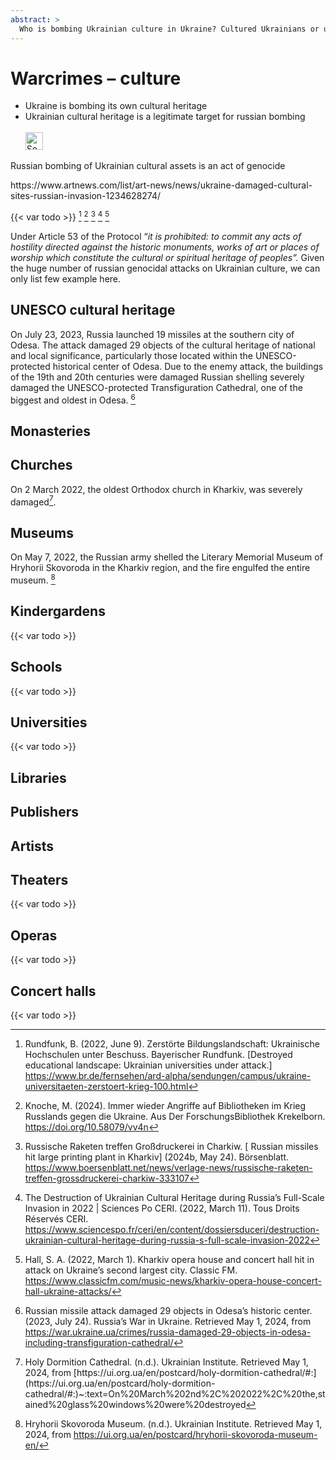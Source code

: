 ```yaml
---
abstract: > 
  Who is bombing Ukrainian culture in Ukraine? Cultured Ukrainians or uncultured Russians?  Do you want to live with genocide?
---
```


# Warcrimes – culture {#sec-warcrimes-culture}

::: {.callout-caution title="Myth"}
- Ukraine is bombing its own cultural heritage
- Ukrainian cultural heritage is a legitimate target for russian bombing
[<br></br>![Search for topic in EUvsDisinfo](../all_common_img/EUvsDisinfo_400x240.jpg){height=2em}](https://euvsdisinfo.eu/disinformation-cases/?text=war%20(crime%7Ccrimes%7Ccriminal%7Ccriminals)%20(school%7Cuniversity%7Cmuseum%7Ckindergarden%7Ctheatre%7Cchurch%7Ccathedral%7Cmonastery%7Cabbey%7Cheritage)&sort=relevance)
:::

::: {.callout-tip title="Truth"}
Russian bombing of Ukrainian cultural assets is an act of genocide
:::

https://www.artnews.com/list/art-news/news/ukraine-damaged-cultural-sites-russian-invasion-1234628274/

{{< var todo >}} 
[^warcrimes-culture-4]
[^warcrimes-culture-5]
[^warcrimes-culture-6]
[^warcrimes-culture-7]
[^warcrimes-culture-8]



Under Article 53 of the Protocol “*it is prohibited: to commit any acts of hostility directed against the historic monuments, works of art or places of worship which constitute the cultural or spiritual heritage of peoples”.*  Given the huge number of russian genocidal attacks on Ukrainian culture, we can only list few example here.


## UNESCO cultural heritage

On July 23, 2023, Russia launched 19 missiles at the southern city of Odesa. The attack damaged 29 objects of the cultural heritage of national and local significance, particularly those located within the UNESCO-protected historical center of Odesa. Due to the enemy attack, the buildings of the 19th and 20th centuries were damaged Russian shelling severely damaged the UNESCO-protected Transfiguration Cathedral, one of the biggest and oldest in Odesa. [^warcrimes-culture-3]

## Monasteries


## Churches

On 2 March 2022, the oldest Orthodox church in Kharkiv, was severely damaged[^warcrimes-culture-1]. 

## Museums

On May 7, 2022, the Russian army shelled the Literary Memorial Museum of Hryhorii Skovoroda in the Kharkiv region, and the fire engulfed the entire museum. [^warcrimes-culture-2] 

## Kindergardens

{{< var todo >}}


## Schools

{{< var todo >}}


## Universities

{{< var todo >}}


## Libraries



## Publishers



## Artists



## Theaters


{{< var todo >}}


## Operas

{{< var todo >}}


## Concert halls

{{< var todo >}}


[^warcrimes-culture-1]:  Holy Dormition Cathedral. (n.d.). Ukrainian Institute. Retrieved May 1, 2024, from [https://ui.org.ua/en/postcard/holy-dormition-cathedral/\#:\](https://ui.org.ua/en/postcard/holy-dormition-cathedral/\#:\)~:text=On%20March%202nd%2C%202022%2C%20the,stained%20glass%20windows%20were%20destroyed

[^warcrimes-culture-2]:  Hryhorii Skovoroda Museum. (n.d.). Ukrainian Institute. Retrieved May 1, 2024, from [https://ui.org.ua/en/postcard/hryhorii-skovoroda-museum-en/](https://ui.org.ua/en/postcard/hryhorii-skovoroda-museum-en/)

[^warcrimes-culture-3]:  Russian missile attack damaged 29 objects in Odesa’s historic center. (2023, July 24). Russia’s War in Ukraine. Retrieved May 1, 2024, from [https://war.ukraine.ua/crimes/russia-damaged-29-objects-in-odesa-including-transfiguration-cathedral/](https://war.ukraine.ua/crimes/russia-damaged-29-objects-in-odesa-including-transfiguration-cathedral/)


[^warcrimes-culture-4]:  Rundfunk, B. (2022, June 9). Zerstörte Bildungslandschaft: Ukrainische Hochschulen unter Beschuss. Bayerischer Rundfunk. \[Destroyed educational landscape: Ukrainian universities under attack.\] [https://www.br.de/fernsehen/ard-alpha/sendungen/campus/ukraine-universitaeten-zerstoert-krieg-100.html](https://www.br.de/fernsehen/ard-alpha/sendungen/campus/ukraine-universitaeten-zerstoert-krieg-100.html)

[^warcrimes-culture-5]:  Knoche, M. (2024). Immer wieder Angriffe auf Bibliotheken im Krieg Russlands gegen die Ukraine. Aus Der Forschungs­Bibliothek Krekelborn. [https://doi.org/10.58079/vv4n](https://doi.org/10.58079/vv4n)

[^warcrimes-culture-6]:  Russische Raketen treffen Großdruckerei in Charkiw. \[ Russian missiles hit large printing plant in Kharkiv\]  (2024b, May 24). Börsenblatt. [https://www.boersenblatt.net/news/verlage-news/russische-raketen-treffen-grossdruckerei-charkiw-333107](https://www.boersenblatt.net/news/verlage-news/russische-raketen-treffen-grossdruckerei-charkiw-333107)

[^warcrimes-culture-7]:  The Destruction of Ukrainian Cultural Heritage during Russia’s Full-Scale Invasion in 2022 | Sciences Po CERI. (2022, March 11). Tous Droits Réservés CERI. [https://www.sciencespo.fr/ceri/en/content/dossiersduceri/destruction-ukrainian-cultural-heritage-during-russia-s-full-scale-invasion-2022](https://www.sciencespo.fr/ceri/en/content/dossiersduceri/destruction-ukrainian-cultural-heritage-during-russia-s-full-scale-invasion-2022)

[^warcrimes-culture-8]:  Hall, S. A. (2022, March 1). Kharkiv opera house and concert hall hit in attack on Ukraine’s second largest city. Classic FM. [https://www.classicfm.com/music-news/kharkiv-opera-house-concert-hall-ukraine-attacks/](https://www.classicfm.com/music-news/kharkiv-opera-house-concert-hall-ukraine-attacks/)

